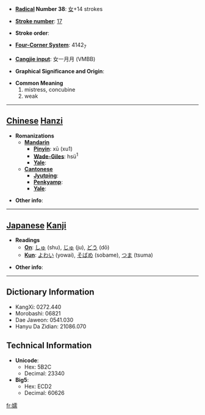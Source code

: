 * '''[[Wiktionary:Chinese radical index| Radical]] Number 38''': [[Wiktionary:Chinese radical index 女|女]]+14 strokes

* '''[[Wiktionary:Chinese total strokes index|Stroke number]]''': [[Wiktionary:Chinese total strokes index 17|17]]

* '''Stroke order''': 

* '''[[Wiktionary:Chinese four corner index|Four-Corner System]]''': 4142<sub>7</sub>

* '''[[Wiktionary:Chinese Cangjie index|Cangjie input]]''': 女一月月 (VMBB)

* '''Graphical Significance and Origin''': 

* '''Common Meaning'''
*#mistress, concubine
*# weak


----

== [[Chinese]] [[Hanzi]] ==

* '''Romanizations'''
** '''[[Mandarin]]'''
*** '''[[Pinyin]]''': xū (xu1)
*** '''[[Wade-Giles]]''': hsü<sup>1</sup>
*** '''[[Yale]]''': 
** '''[[Cantonese]]'''
*** '''[[Jyutping]]''':
*** '''[[Penkyamp]]''': 
*** '''[[Yale]]''': 

* '''Other info''': 

----

== [[Japanese]] [[Kanji]] ==

* '''Readings'''
** '''[[On]]''': [[しゅ]] (shu), [[じゅ]] (ju), [[どう]] (dō)
** '''[[Kun]]''': [[よわい]] (yowai), [[そばめ]] (sobame), [[つま]] (tsuma)

* '''Other info''':  

----

== Dictionary Information ==

* KangXi: 0272.440
* Morobashi: 06821
* Dae Jaweon: 0541.030
* Hanyu Da Zidian: 21086.070

== Technical Information ==

* '''Unicode''':
** Hex: 5B2C
** Decimal: 23340
* '''Big5''':
** Hex: ECD2
** Decimal: 60626

[[fr:嬬]]